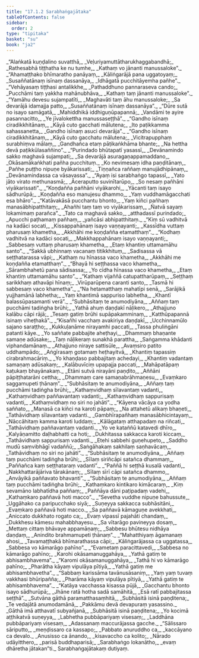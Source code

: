 ```yaml
---
title: "17.1.2 Sarabhaṅgajātaka"
tableOfContents: false
sidebar:
  order: 2
type: "tipitaka"
basket: "su"
book: "ja2"
---
```



<DynamicBreadcrumb />

<Division number="50" book="ja2">

<Paragraph number="52" type="verses" book="ja2">
_“Alaṅkatā kuṇḍalino suvatthā,_  
_Veḷuriyamuttātharukhaggabandhā;_  
_Rathesabhā tiṭṭhatha ke nu tumhe,_  
_Kathaṃ vo jānanti manussaloke”._  

</Paragraph>

</Division>
<Division number="51" book="ja2">

<Paragraph number="53" type="verses" book="ja2">
_“Ahamaṭṭhako bhīmaratho panāyaṃ,_  
_Kāliṅgarājā pana uggatoyaṃ;_  
_Susaññatānaṃ isīnaṃ dassanāya,_  
_Idhāgatā pucchitāyemha pañhe”._  

</Paragraph>

</Division>
<Division number="52" book="ja2">

<Paragraph number="54" type="verses" book="ja2">
_“Vehāyasaṃ tiṭṭhasi antalikkhe,_  
_Pathaddhuno pannaraseva cando;_  
_Pucchāmi taṃ yakkha mahānubhāva,_  
_Kathaṃ taṃ jānanti manussaloke”._  

</Paragraph>

</Division>
<Division number="53" book="ja2">

<Paragraph number="55" type="verses" book="ja2">
_“Yamāhu devesu sujampatīti,_  
_Maghavāti taṃ āhu manussaloke;_  
_Sa devarājā idamajja patto,_  
_Susaññatānaṃ isīnaṃ dassanāya”._  

</Paragraph>

</Division>
<Division number="54" book="ja2">

<Paragraph number="56" type="verses" book="ja2">
_“Dūre sutā no isayo samāgatā,_  
_Mahiddhikā iddhiguṇūpapannā;_  
_Vandāmi te ayire pasannacitto,_  
_Ye jīvalokettha manussaseṭṭhā”._  

</Paragraph>

</Division>
<Division number="55" book="ja2">

<Paragraph number="57" type="verses" book="ja2">
_“Gandho isīnaṃ ciradikkhitānaṃ,_  
_Kāyā cuto gacchati mālutena;_  
_Ito paṭikkamma sahassanetta,_  
_Gandho isīnaṃ asuci devarāja”._  

</Paragraph>

</Division>
<Division number="56" book="ja2">

<Paragraph number="58" type="verses" book="ja2">
_“Gandho isīnaṃ ciradikkhitānaṃ,_  
_Kāyā cuto gacchatu mālutena;_  
_Vicitrapupphaṃ surabhiṃva mālaṃ,_  
_Gandhañca etaṃ pāṭikaṅkhāma bhante;_  
_Na hettha devā paṭikkūlasaññino”._  

</Paragraph>

</Division>
<Division number="57" book="ja2">

<Paragraph number="59" type="verses" book="ja2">
_“Purindado bhūtapatī yasassī,_  
_Devānamindo sakko maghavā sujampati;_  
_Sa devarājā asuragaṇappamaddano,_  
_Okāsamākaṅkhati pañha pucchituṃ._  

</Paragraph>

</Division>
<Division number="58" book="ja2">

<Paragraph number="60" type="verses" book="ja2">
_Ko nevimesaṃ idha paṇḍitānaṃ,_  
_Pañhe puṭṭho nipuṇe byākarissati;_  
_Tiṇṇañca raññaṃ manujādhipānaṃ,_  
_Devānamindassa ca vāsavassa”._  

</Paragraph>

</Division>
<Division number="59" book="ja2">

<Paragraph number="61" type="verses" book="ja2">
_“Ayaṃ isi sarabhaṅgo tapassī,_  
_Yato jāto virato methunasmā;_  
_Āceraputto suvinītarūpo,_  
_So nesaṃ pañhāni viyākarissati”._  

</Paragraph>

</Division>
<Division number="60" book="ja2">

<Paragraph number="62" type="verses" book="ja2">
_“Koṇḍañña pañhāni viyākarohi,_  
_Yācanti taṃ isayo sādhurūpā;_  
_Koṇḍañña eso manujesu dhammo,_  
_Yaṃ vuddhamāgacchati esa bhāro”._  

</Paragraph>

</Division>
<Division number="61" book="ja2">

<Paragraph number="63" type="verses" book="ja2">
_“Katāvakāsā pucchantu bhonto,_  
_Yaṃ kiñci pañhaṃ manasābhipatthitaṃ;_  
_Ahañhi taṃ taṃ vo viyākarissaṃ,_  
_Ñatvā sayaṃ lokamimaṃ parañca”._  

</Paragraph>

</Division>
<Division number="62" book="ja2">

<Paragraph number="64" type="verses" book="ja2">
_Tato ca maghavā sakko,_  
_atthadassī purindado;_  
_Apucchi paṭhamaṃ pañhaṃ,_  
_yañcāsi abhipatthitaṃ._  

</Paragraph>

</Division>
<Division number="63" book="ja2">

<Paragraph number="65" type="verses" book="ja2">
_“Kiṃ sū vadhitvā na kadāci socati,_  
_Kissappahānaṃ isayo vaṇṇayanti;_  
_Kassīdha vuttaṃ pharusaṃ khametha,_  
_Akkhāhi me koṇḍañña etamatthaṃ”._  

</Paragraph>

</Division>
<Division number="64" book="ja2">

<Paragraph number="66" type="verses" book="ja2">
_“Kodhaṃ vadhitvā na kadāci socati,_  
_Makkhappahānaṃ isayo vaṇṇayanti;_  
_Sabbesaṃ vuttaṃ pharusaṃ khametha,_  
_Etaṃ khantiṃ uttamamāhu santo”._  

</Paragraph>

</Division>
<Division number="65" book="ja2">

<Paragraph number="67" type="verses" book="ja2">
_“Sakkā ubhinnaṃ vacanaṃ titikkhituṃ,_  
_Sadisassa vā seṭṭhatarassa vāpi;_  
_Kathaṃ nu hīnassa vaco khametha,_  
_Akkhāhi me koṇḍañña etamatthaṃ”._  

</Paragraph>

</Division>
<Division number="66" book="ja2">

<Paragraph number="68" type="verses" book="ja2">
_“Bhayā hi seṭṭhassa vaco khametha,_  
_Sārambhahetū pana sādisassa;_  
_Yo cīdha hīnassa vaco khametha,_  
_Etaṃ khantiṃ uttamamāhu santo”._  

</Paragraph>

</Division>
<Division number="67" book="ja2">

<Paragraph number="69" type="verses" book="ja2">
_“Kathaṃ vijaññā catupattharūpaṃ,_  
_Seṭṭhaṃ sarikkhaṃ athavāpi hīnaṃ;_  
_Virūparūpena caranti santo,_  
_Tasmā hi sabbesaṃ vaco khametha”._  

</Paragraph>

</Division>
<Division number="68" book="ja2">

<Paragraph number="70" type="verses" book="ja2">
_“Na hetamatthaṃ mahatīpi senā,_  
_Sarājikā yujjhamānā labhetha;_  
_Yaṃ khantimā sappuriso labhetha,_  
_Khantī balassūpasamanti verā”._  

</Paragraph>

</Division>
<Division number="69" book="ja2">

<Paragraph number="71" type="verses" book="ja2">
_“Subhāsitaṃ te anumodiyāna,_  
_Aññaṃ taṃ pucchāmi tadiṅgha brūhi;_  
_Yathā ahuṃ daṇḍakī nāḷikero,_  
_Athajjuno kalābu cāpi rājā;_  
_Tesaṃ gatiṃ brūhi supāpakamminaṃ,_  
_Katthūpapannā isinaṃ viheṭhakā”._  

</Paragraph>

</Division>
<Division number="70" book="ja2">

<Paragraph number="72" type="verses" book="ja2">
_“Kisañhi vacchaṃ avakiriya daṇḍakī,_  
_Ucchinnamūlo sajano saraṭṭho;_  
_Kukkuḷanāme nirayamhi paccati,_  
_Tassa phuliṅgāni patanti kāye._  

</Paragraph>

</Division>
<Division number="71" book="ja2">

<Paragraph number="73" type="verses" book="ja2">
_Yo saññate pabbajite aheṭhayi,_  
_Dhammaṃ bhaṇante samaṇe adūsake;_  
_Taṃ nāḷikeraṃ sunakhā parattha,_  
_Saṅgamma khādanti viphandamānaṃ._  

</Paragraph>

</Division>
<Division number="72" book="ja2">

<Paragraph number="74" type="verses" book="ja2">
_Athajjuno niraye sattisūle,_  
_Avaṃsiro patito uddhampādo;_  
_Aṅgīrasaṃ gotamaṃ heṭhayitvā,_  
_Khantiṃ tapassiṃ cirabrahmacāriṃ._  

</Paragraph>

</Division>
<Division number="73" book="ja2">

<Paragraph number="75" type="verses" book="ja2">
_Yo khaṇḍaso pabbajitaṃ achedayi,_  
_Khantiṃ vadantaṃ samaṇaṃ adūsakaṃ;_  
_Kalābuvīciṃ upapajja paccati,_  
_Mahāpatāpaṃ kaṭukaṃ bhayānakaṃ._  

</Paragraph>

</Division>
<Division number="74" book="ja2">

<Paragraph number="76" type="verses" book="ja2">
_Etāni sutvā nirayāni paṇḍito,_  
_Aññāni pāpiṭṭhatarāni cettha;_  
_Dhammaṃ care samaṇabrāhmaṇesu,_  
_Evaṃkaro saggamupeti ṭhānaṃ”._  

</Paragraph>

</Division>
<Division number="75" book="ja2">

<Paragraph number="77" type="verses" book="ja2">
_“Subhāsitaṃ te anumodiyāna,_  
_Aññaṃ taṃ pucchāmi tadiṅgha brūhi;_  
_Kathaṃvidhaṃ sīlavantaṃ vadanti,_  
_Kathaṃvidhaṃ paññavantaṃ vadanti;_  
_Kathaṃvidhaṃ sappurisaṃ vadanti,_  
_Kathaṃvidhaṃ no siri no jahāti”._  

</Paragraph>

</Division>
<Division number="76" book="ja2">

<Paragraph number="78" type="verses" book="ja2">
_“Kāyena vācāya ca yodha saññato,_  
_Manasā ca kiñci na karoti pāpaṃ;_  
_Na attahetū alikaṃ bhaṇeti,_  
_Tathāvidhaṃ sīlavantaṃ vadanti._  

</Paragraph>

</Division>
<Division number="77" book="ja2">

<Paragraph number="79" type="verses" book="ja2">
_Gambhīrapañhaṃ manasābhicintayaṃ,_  
_Nāccāhitaṃ kamma karoti luddaṃ;_  
_Kālāgataṃ atthapadaṃ na riñcati,_  
_Tathāvidhaṃ paññavantaṃ vadanti._  

</Paragraph>

</Division>
<Division number="78" book="ja2">

<Paragraph number="80" type="verses" book="ja2">
_Yo ve kataññū katavedi dhīro,_  
_Kalyāṇamitto daḷhabhatti ca hoti;_  
_Dukhitassa sakkacca karoti kiccaṃ,_  
_Tathāvidhaṃ sappurisaṃ vadanti._  

</Paragraph>

</Division>
<Division number="79" book="ja2">

<Paragraph number="81" type="verses" book="ja2">
_Etehi sabbehi guṇehupeto,_  
_Saddho mudū saṃvibhāgī vadaññū;_  
_Saṅgāhakaṃ sakhilaṃ saṇhavācaṃ,_  
_Tathāvidhaṃ no siri no jahāti”._  

</Paragraph>

</Division>
<Division number="80" book="ja2">

<Paragraph number="82" type="verses" book="ja2">
_“Subhāsitaṃ te anumodiyāna,_  
_Aññaṃ taṃ pucchāmi tadiṅgha brūhi;_  
_Sīlaṃ siriñcāpi satañca dhammaṃ,_  
_Paññañca kaṃ seṭṭhataraṃ vadanti”._  

</Paragraph>

</Division>
<Division number="81" book="ja2">

<Paragraph number="83" type="verses" book="ja2">
_“Paññā hi seṭṭhā kusalā vadanti,_  
_Nakkhattarājāriva tārakānaṃ;_  
_Sīlaṃ sīrī cāpi satañca dhammo,_  
_Anvāyikā paññavato bhavanti”._  

</Paragraph>

</Division>
<Division number="82" book="ja2">

<Paragraph number="84" type="verses" book="ja2">
_“Subhāsitaṃ te anumodiyāna,_  
_Aññaṃ taṃ pucchāmi tadiṅgha brūhi;_  
_Kathaṃkaro kintikaro kimācaraṃ,_  
_Kiṃ sevamāno labhatīdha paññaṃ;_  
_Paññāya dāni paṭipadaṃ vadehi,_  
_Kathaṃkaro paññavā hoti macco”._  

</Paragraph>

</Division>
<Division number="83" book="ja2">

<Paragraph number="85" type="verses" book="ja2">
_“Sevetha vuddhe nipuṇe bahussute,_  
_Uggāhako ca paripucchako siyā;_  
_Suṇeyya sakkacca subhāsitāni,_  
_Evaṃkaro paññavā hoti macco._  

</Paragraph>

</Division>
<Division number="84" book="ja2">

<Paragraph number="86" type="verses" book="ja2">
_Sa paññavā kāmaguṇe avekkhati,_  
_Aniccato dukkhato rogato ca;_  
_Evaṃ vipassī pajahāti chandaṃ,_  
_Dukkhesu kāmesu mahabbhayesu._  

</Paragraph>

</Division>
<Division number="85" book="ja2">

<Paragraph number="87" type="verses" book="ja2">
_Sa vītarāgo pavineyya dosaṃ,_  
_Mettaṃ cittaṃ bhāvaye appamāṇaṃ;_  
_Sabbesu bhūtesu nidhāya daṇḍaṃ,_  
_Anindito brahmamupeti ṭhānaṃ”._  

</Paragraph>

</Division>
<Division number="86" book="ja2">

<Paragraph number="88" type="verses" book="ja2">
_“Mahatthiyaṃ āgamanaṃ ahosi,_  
_Tavamaṭṭhakā bhīmarathassa cāpi;_  
_Kāliṅgarājassa ca uggatassa,_  
_Sabbesa vo kāmarāgo pahīno”._  

</Paragraph>

</Division>
<Division number="87" book="ja2">

<Paragraph number="89" type="verses" book="ja2">
_“Evametaṃ paracittavedi,_  
_Sabbesa no kāmarāgo pahīno;_  
_Karohi okāsamanuggahāya,_  
_Yathā gatiṃ te abhisambhavema”._  

</Paragraph>

</Division>
<Division number="88" book="ja2">

<Paragraph number="90" type="verses" book="ja2">
_“Karomi okāsamanuggahāya,_  
_Tathā hi vo kāmarāgo pahīno;_  
_Pharātha kāyaṃ vipulāya pītiyā,_  
_Yathā gatiṃ me abhisambhavetha”._  

</Paragraph>

</Division>
<Division number="89" book="ja2">

<Paragraph number="91" type="verses" book="ja2">
_“Sabbaṃ karissāma tavānusāsaniṃ,_  
_Yaṃ yaṃ tuvaṃ vakkhasi bhūripañña;_  
_Pharāma kāyaṃ vipulāya pītiyā,_  
_Yathā gatiṃ te abhisambhavema”._  

</Paragraph>

</Division>
<Division number="90" book="ja2">

<Paragraph number="92" type="verses" book="ja2">
_“Katāya vacchassa kisassa pūjā,_  
_Gacchantu bhonto isayo sādhurūpā;_  
_Jhāne ratā hotha sadā samāhitā,_  
_Esā ratī pabbajitassa seṭṭhā”._  

</Paragraph>

</Division>
<Division number="91" book="ja2">

<Paragraph number="93" type="verses" book="ja2">
_Sutvāna gāthā paramatthasaṃhitā,_  
_Subhāsitā isinā paṇḍitena;_  
_Te vedajātā anumodamānā,_  
_Pakkāmu devā devapuraṃ yasassino._  

</Paragraph>

</Division>
<Division number="92" book="ja2">

<Paragraph number="94" type="verses" book="ja2">
_Gāthā imā atthavatī subyañjanā,_  
_Subhāsitā isinā paṇḍitena;_  
_Yo kocimā aṭṭhikatvā suṇeyya,_  
_Labhetha pubbāpariyaṃ visesaṃ;_  
_Laddhāna pubbāpariyaṃ visesaṃ,_  
_Adassanaṃ maccurājassa gacche._  

</Paragraph>

</Division>
<Division number="93" book="ja2">

<Paragraph number="95" type="verses" book="ja2">
_“Sālissaro sāriputto,_  
_meṇḍissaro ca kassapo;_  
_Pabbato anuruddho ca,_  
_kaccāyano ca devalo._  

</Paragraph>

</Division>
<Division number="94" book="ja2">

<Paragraph number="96" type="verses" book="ja2">
_Anusisso ca ānando,_  
_kisavaccho ca kolito;_  
_Nārado udāyitthero,_  
_parisā buddhaparisā;_  
_Sarabhaṅgo lokanātho,_  
_evaṃ dhāretha jātakan”ti._  


</Paragraph>
</Division>

<Paragraph number="97" type="center" book="ja2">
Sarabhaṅgajātakaṃ dutiyaṃ.
</Paragraph>